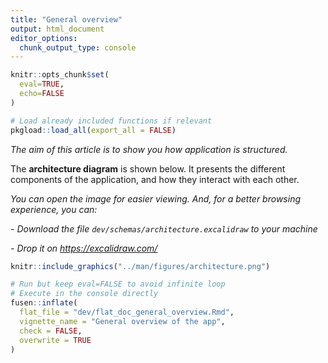 ```yaml
---
title: "General overview"
output: html_document
editor_options: 
  chunk_output_type: console
---
```


```r
knitr::opts_chunk$set(
  eval=TRUE,
  echo=FALSE
)
```

```r
# Load already included functions if relevant
pkgload::load_all(export_all = FALSE)
```

*The aim of this article is to show you how application is structured.*

The **architecture diagram** is shown below. It presents the different components of the application, and how they interact with each other.

*You can open the image for easier viewing. And, for a better browsing experience, you can:*

*- Download the file `dev/schemas/architecture.excalidraw` to your machine*

*- Drop it on <https://excalidraw.com/>*

```r
knitr::include_graphics("../man/figures/architecture.png")
```

```r
# Run but keep eval=FALSE to avoid infinite loop
# Execute in the console directly
fusen::inflate(
  flat_file = "dev/flat_doc_general_overview.Rmd", 
  vignette_name = "General overview of the app",
  check = FALSE, 
  overwrite = TRUE
)
```

